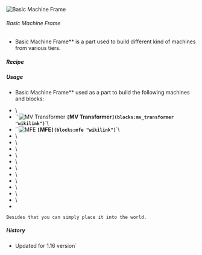 ![Basic Machine Frame](/mods/techreborn/basic_machine_frame.png)


###### Basic Machine Frame

- Basic Machine Frame** is a part used to build different kind
        of machines from various tiers.

##### Recipe

<Recipe recipe=" input techreborn:refined_iron_ingot
techreborn:refined_iron_ingot techreborn:refined_iron_ingot input
techreborn:refined_iron_ingot air techreborn:refined_iron_ingot input
techreborn:refined_iron_ingot techreborn:refined_iron_ingot
techreborn:refined_iron_ingot output techreborn:basic_machine_frame
"/>

##### Usage

- Basic Machine Frame** used as a part to build the following
        machines and blocks:

* <Mcitem id="techreborn:basic_machine_casing"/>\
* ``![MV Transformer](/mods/techreborn/mv_transformer.png) **`[`MV Transformer`](blocks:mv_transformer "wikilink")`**`\
* ``![MFE](/mods/techreborn/mfe.png) **`[`MFE`](blocks:mfe "wikilink")`**`\
* <Mcitem id="techreborn:compressor"/>\
* <Mcitem id="techreborn:extractor"/>\
* <Mcitem id="techreborn:advanced_machine_frame"/>\
* <Mcitem id="techreborn:rolling_machine"/>\
* <Mcitem id="techreborn:grinder"/>\
* <Mcitem id="techreborn:generator"/>\
* <Mcitem id="techreborn:solid_canning_machine"/>\
* <Mcitem id="techreborn:drain"/>\
* <Mcitem id="techreborn:wire_mill"/>\
* <Mcitem id="techreborn:advanced_solar_panel"/>\
* <Mcitem id="techreborn:industrial_solar_panel"/>\
* <Mcitem id="techreborn:basic_storage_unit"/>

`Besides that you can simply place it into the world.`

##### History

* Updated for 1.16 version`
